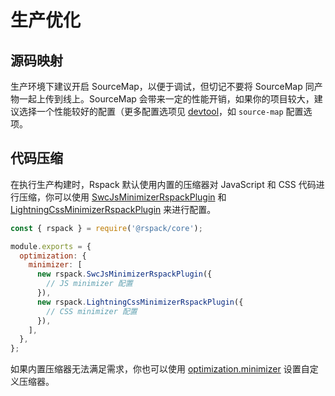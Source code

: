 # 生产优化

## 源码映射

生产环境下建议开启 SourceMap，以便于调试，但切记不要将 SourceMap 同产物一起上传到线上。SourceMap 会带来一定的性能开销，如果你的项目较大，建议选择一个性能较好的配置（更多配置选项见 [devtool](config/devtool)，如 `source-map` 配置选项。

## 代码压缩

在执行生产构建时，Rspack 默认使用内置的压缩器对 JavaScript 和 CSS 代码进行压缩，你可以使用 [SwcJsMinimizerRspackPlugin](/plugins/rspack/swc-js-minimizer-rspack-plugin) 和 [LightningCssMinimizerRspackPlugin](/plugins/rspack/lightning-css-minimizer-rspack-plugin) 来进行配置。

```js title=rspack.config.js
const { rspack } = require('@rspack/core');

module.exports = {
  optimization: {
    minimizer: [
      new rspack.SwcJsMinimizerRspackPlugin({
        // JS minimizer 配置
      }),
      new rspack.LightningCssMinimizerRspackPlugin({
        // CSS minimizer 配置
      }),
    ],
  },
};
```

如果内置压缩器无法满足需求，你也可以使用 [optimization.minimizer](/config/optimization#optimizationminimizer) 设置自定义压缩器。
